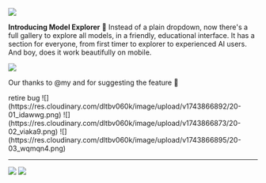 
![](https://res.cloudinary.com/dltbv060k/image/upload/v1742050489/20-01_uapq4d.png)

**Introducing Model Explorer** 🚠 Instead of a plain dropdown, now there's a full gallery to explore all models, in a friendly, educational interface. It has a section for everyone, from first timer to explorer to experienced AI users. And boy, does it work beautifully on mobile.

![](https://res.cloudinary.com/dltbv060k/image/upload/v1742050487/20-02_tbjeki.png)

Our thanks to @my and <ReleaseUser name="hai"/> for suggesting the feature 🙇

<ReleaseBuild>
retire bug
![](https://res.cloudinary.com/dltbv060k/image/upload/v1743866892/20-01_idawwg.png)
![](https://res.cloudinary.com/dltbv060k/image/upload/v1743866873/20-02_viaka9.png)
![](https://res.cloudinary.com/dltbv060k/image/upload/v1743866895/20-03_wqmqn4.png)

---
![](https://res.cloudinary.com/dltbv060k/image/upload/v1743866890/21-01_fwkoth.png)
![](https://res.cloudinary.com/dltbv060k/image/upload/v1743866890/21-01_fwkoth.png)
</ReleaseBuild>
